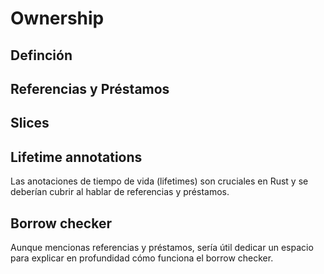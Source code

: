# Ownership


## Definción

## Referencias y Préstamos

## Slices

## Lifetime annotations

Las anotaciones de tiempo de vida (lifetimes) son cruciales en Rust y se deberían cubrir al hablar de referencias y préstamos.

## Borrow checker

Aunque mencionas referencias y préstamos, sería útil dedicar un espacio para explicar en profundidad cómo funciona el borrow checker.
